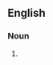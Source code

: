 {{also|hand-springs}}
==English==

===Noun===
{{head|en|noun plural form}}

# {{plural of|handspring|lang=en}}